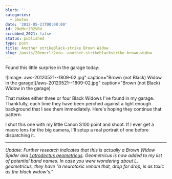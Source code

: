 ```yaml
---
blurb: ''
categories:
  - photos
date: '2012-05-21T00:00:00'
id: 20eMcrlR2VRU
scrubbed_2021: false
status: published
type: post
title: Another strikeBlack-strike Brown Widow
slug: /posts/20emcrlr2vru--another-strikeblackstrike-brown-widow
---
```


Found this little surprise in the garage today:

![Image: aws-20120521--1809-02.jpg" caption="Brown (not Black) Widow in the garage](/aws-20120521--1809-02.jpg" caption="Brown (not Black) Widow in the garage)

That makes either three or four Black Widows I've found in my garage. Thankfully, each time they have been perched against a light enough background that I see them immediately. Here's hoping they continue that pattern. 

I shot this one with my little Canon S100 point and shoot. If I ever get a macro lens for the big camera, I'll setup a real portrait of one before dispatching it. 

---


*Update: Further research indicates that this is actually a Brown Widow Spider aka [Latrodectus geometricus][1]. Geometricus is now added to my list of potential band names. In case you were wondering about L. geometricus, they have "a neurotoxic venom that, drop for drop, is as toxic as the black widow's."*


[1]: http://en.wikipedia.org/wiki/Latrodectus_geometricus
